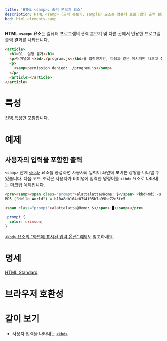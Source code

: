 ```yaml
---
title: 'HTML <samp>: 출력 본보기 요소'
description: HTML <samp> (출력 본보기, sample) 요소는 컴퓨터 프로그램의 출력 본보기 및 다른 곳에서 인용한 프로그램 출력 결과를 나타냅니다.
bcd: html.elements.samp
---
```


**HTML `<samp>` 요소**는 컴퓨터 프로그램의 출력 본보기 및 다른 곳에서 인용한 프로그램 출력 결과를 나타냅니다.

```html hidden name=demo
<article>
  <h1>Q1. 실행 불가</h1>
  <p>터미널에 <kbd>./program.js</kbd>를 입력했지만, 다음과 같은 메시지만 나오고 실행이 되지 않습니다.</p>
  <p>
    <samp>permission denied: ./program.js</samp>
  </p>
  <article></article>
</article>
```

<LiveExample height={200} lang="html" name="demo" />

# 특성

[전역 특성](/docs/Web/HTML/Global_attributes)만 포함합니다.

# 예제

## 사용자의 입력을 포함한 출력

`<samp>` 안에 [`<kbd>`](./kbd) 요소를 중첩하면 사용자의 입력이 화면에 보이는 상황을 나타낼 수 있습니다. 다음 코드 조각은 사용자가 터미널에 입력한 명령어를 `<kbd>` 요소로 나타내는 마크업 예제입니다.

```html hidden name=kbd
<pre><samp><span class="prompt">alattalatta@Home: $</span> <kbd>md5 -s "Hello World!"</kbd>
MD5 ("Hello World") = b10a8db164e0754105b7a99be72e3fe5

<span class="prompt">alattalatta@Home: $</span> █</samp></pre>
```

```css hidden name=kbd
.prompt {
  color: crimson;
}
```

<LiveExample name="kbd" height={200} />

[`<kbd>` 요소의 "화면에 표시된 입력 옵션" 예제](./kbd#화면에-표시된-입력-옵션)도 참고하세요.

# 명세

[HTML Standard](https://html.spec.whatwg.org/multipage/semantics.html#the-samp-element)

# 브라우저 호환성

<BrowserCompat data={props.bcd} />

# 같이 보기

- 사용자 입력을 나타내는 [`<kbd>`](./kbd)
